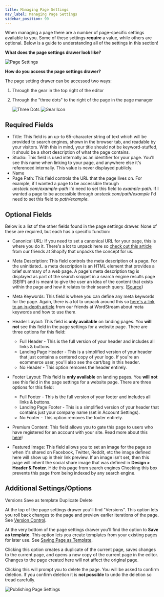 ```yaml
---
title: Managing Page Settings
nav_label: Managing Page Settings
sidebar_position: 90
---
```


When managing a page there are a number of page-specific settings available to you. Some of these settings **require** a
value, while others are optional. Below is a guide to understanding all of the settings in this section!

**What does the page settings drawer look like?**

![Page Settings](/assets/studio/mceclip0.png)

**How do you access the page settings drawer?**

The page setting drawer can be accessed two ways:

1. Through the gear in the top right of the editor
2. Through the "three dots" to the right of the page in the page manager

   ![Three Dots](/assets/studio/screely-1663362495132.png)
   ![Gear Icon](/assets/studio/screely-1663362595734.png)

## Required Fields

- Title: This field is an up-to 65-character string of text which will be provided to search engines, shown in the
  browser tab,
  and readable by your visitors. With this in mind, your title should not be keyword-stuffed, it should be a short
  description of what the page contains.
- Studio: This field is used internally as an identifier for your page. You'll see this name when linking to your page,
  and
  anywhere else it's referenced internally. This value is never displayed publicly.
- Name
- Page Path: This field controls the URL that the page lives on. For example, if I wanted a page to be accessible
  through
  *unstack.com/example-path* I'd need to set this field to *example-path*. If I wanted a page to be accessible through
  *unstack.com/path/example* I'd need to set this field to *path/example*.

## Optional Fields

Below is a list of the other fields found in the page settings drawer. None of these are required, but each has a
specific function:

- Canonical URL: If you need to set a canonical URL for your page, this is where you do it. There's a lot to unpack here
  so [check out this article](https://www.shopify.com/partners/blog/canonical-urls) from our friends at Shopify that
  unpacks the concept for us.
- Meta Description: This field controls the meta description of a page. For the uninitiated.. a meta description is an
  HTML element that
  provides a brief summary of a web page. A page's meta description tag is displayed as part of the search snippet in a
  search engine results page (SERP) and is meant to give the user an idea of the content that exists within the page and
  how it relates to their search query. ([Source](https://moz.com/learn/seo/meta-description))
- Meta Keywords: This field is where you can define any meta keywords for the page. Again, there is a lot to unpack
  around this
  so [here's a link to an in-depth article](https://www.wordstream.com/meta-keyword) from our friends at WordStream
  about
  meta keywords and how to use them.
- Header Layout: This field is **only available** on landing pages. You **will not** see this field in the page settings
  for a website
  page. There are three options for this field:

    - Full Header - This is the full version of your header and includes all links & buttons.
    - Landing Page Header - This is a simplified version of your header that just contains a centered copy of your logo. If you're an ecommerce user, you'll also see the cart/bag in this header.
    - No Header - This option removes the header entirely.

- Footer Layout: This field is **only available** on landing pages. You **will not** see this field in the page settings
  for a website
  page. There are three options for this field:

    - Full Footer - This is the full version of your footer and includes all links & buttons.
    - Landing Page Footer - This is a simplified version of your header that contains just your company name (set in Account Settings).
    - No Footer - This option removes the footer entirely.

- Premium Content: This field allows you to gate this page to users who have registered for an account with your site.
  Read more about
  this [here](/docs/studio/content/advanced-page-editing/Configuring-Premium-Content-(Gating-Content))!
- Featured Image: This field allows you to set an image for the page so when it's shared on Facebook, Twitter, Reddit,
  etc the image
  defined here will show up in their link preview. If an image isn't set, then this page will inherit the social share
  image that was defined in **Design > Header & Footer**.
  Hide this page from search engines
  Checking this box prevents this page from being indexed by any search engine.

## Additional Settings/Options

Versions Save as template Duplicate Delete

At the top of the page settings drawer you'll find "Versions". This option lets you roll back
changes to the page and preview earlier iterations of the page. See [Version Control](/docs/studio/content/advanced-page-editing/Version-Control). 

At the very bottom of the page settings drawer you'll find the option to **Save as template**. This option lets you create templates from your existing pages for later use. See [Saving Page as Template](/docs/studio/content/advanced-page-editing/Saving-a-Page-as-a-Template).

Clicking this option creates a duplicate of the current page, saves changes to the current page, and opens a new copy of
the current page in the editor. Changes to the page created here will not affect the original page.

Clicking this will prompt you to delete the page. You will be asked to confirm deletion. If you confirm deletion it is **not possible** to undo the deletion so tread carefully.

![Publishing Page Settings](/assets/studio/mceclip1.png)



